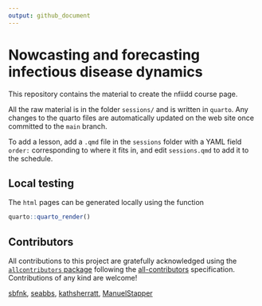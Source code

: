 ```yaml
---
output: github_document
---
```


# Nowcasting and forecasting infectious disease dynamics

This repository contains the material to create the nfiidd course page.

All the raw material is in the folder `sessions/` and is written in
`quarto`. Any changes to the quarto files are automatically
updated on the web site once committed to the `main` branch.

To add a lesson, add a `.qmd` file in the `sessions` folder with a YAML field `order:` corresponding to where it fits in, and edit `sessions.qmd` to add it to the schedule.

## Local testing

The `html` pages can be generated locally using the function

```r
quarto::quarto_render()
```

## Contributors







<!-- ALL-CONTRIBUTORS-LIST:START - Do not remove or modify this section -->
<!-- prettier-ignore-start -->
<!-- markdownlint-disable -->

All contributions to this project are gratefully acknowledged using the [`allcontributors` package](https://github.com/ropenscilabs/allcontributors) following the [all-contributors](https://allcontributors.org) specification. Contributions of any kind are welcome!


<a href="https://github.com/jamesmbaazam/nfidd/commits?author=sbfnk">sbfnk</a>, 
<a href="https://github.com/jamesmbaazam/nfidd/commits?author=seabbs">seabbs</a>, 
<a href="https://github.com/jamesmbaazam/nfidd/commits?author=kathsherratt">kathsherratt</a>, 
<a href="https://github.com/jamesmbaazam/nfidd/commits?author=ManuelStapper">ManuelStapper</a>


<!-- markdownlint-enable -->
<!-- prettier-ignore-end -->
<!-- ALL-CONTRIBUTORS-LIST:END -->








